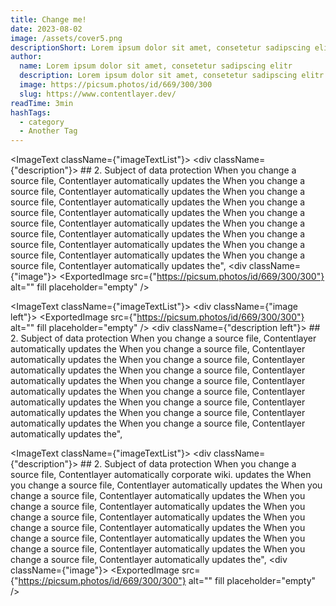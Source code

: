 ```yaml
---
title: Change me!
date: 2023-08-02
image: /assets/cover5.png
descriptionShort: Lorem ipsum dolor sit amet, consetetur sadipscing elitr, sed diam nonumy eirmod tempor invidunt ut labore et dolore magna aliquyam erat, sed diam voluptua.
author:
  name: Lorem ipsum dolor sit amet, consetetur sadipscing elitr
  description: Lorem ipsum dolor sit amet, consetetur sadipscing elitr
  image: https://picsum.photos/id/669/300/300
  slug: https://www.contentlayer.dev/
readTime: 3min
hashTags:
  - category
  - Another Tag
---
```


<ImageText className={"imageTextList"}>
    <div className={"description"}>
    ## 2. Subject of data protection
    When you change a source file, Contentlayer automatically updates the When you change a source file, Contentlayer automatically updates the When you change a source file, Contentlayer automatically updates the When you change a source file, Contentlayer automatically updates the When you change a source file, Contentlayer automatically updates the When you change a source file, Contentlayer automatically updates the When you change a source file, Contentlayer automatically updates the When you change a source file, Contentlayer automatically updates the When you change a source file, Contentlayer automatically updates the",
    </div>
    <div className={"image"}>
        <ExportedImage
            src={"https://picsum.photos/id/669/300/300"}
            alt=""
            fill
            placeholder="empty"
        />
    </div>
</ImageText>

<ImageText className={"imageTextList"}>
    <div className={"image left"}>
        <ExportedImage
            src={"https://picsum.photos/id/669/300/300"}
            alt=""
            fill
            placeholder="empty"
        />
    </div>
    <div className={"description left"}>
        ## 2. Subject of data protection
        When you change a source file, Contentlayer automatically updates the When you change a source file, Contentlayer automatically updates the When you change a source file, Contentlayer automatically updates the When you change a source file, Contentlayer automatically updates the When you change a source file, Contentlayer automatically updates the When you change a source file, Contentlayer automatically updates the When you change a source file, Contentlayer automatically updates the When you change a source file, Contentlayer automatically updates the When you change a source file, Contentlayer automatically updates the",
    </div>
</ImageText>

<ImageText className={"imageTextList"}>
    <div className={"description"}>
        ## 2. Subject of data protection
        When you change a source file, Contentlayer automatically
        <PLinkPure theme="dark" icon="lock" underline="true"
                   href="https://skyway.porsche.com/confluence/display/OSO/Contribution+Guide">corporate wiki.</PLinkPure>
        updates the When you change a source file, Contentlayer automatically updates the When you change a source file, Contentlayer automatically updates the When you change a source file, Contentlayer automatically updates the When you change a source file, Contentlayer automatically updates the When you change a source file, Contentlayer automatically updates the When you change a source file, Contentlayer automatically updates the When you change a source file, Contentlayer automatically updates the When you change a source file, Contentlayer automatically updates the",
    </div>
    <div className={"image"}>
        <ExportedImage
            src={"https://picsum.photos/id/669/300/300"}
            alt=""
            fill
            placeholder="empty"
        />
    </div>
</ImageText>
